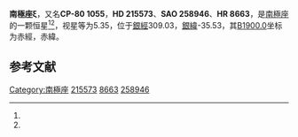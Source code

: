 {{Starbox begin
| name = 南極座ξ
}}
{{Starbox observe
| epoch = [[J2000.0|J2000.0]]
| constell = [[南極座|南極座]]<ref name=SIMBAD>{{cite web
 | url=http://simbad.u-strasbg.fr/simbad/sim-id?Ident=HR+8663
 | title=Pulsating variable Star
 | publisher=Centre de Données astronomiques de Strasbourg
 | work=SIMBAD
 | accessdate=2012-07-13
 | archive-date=2019-07-18
 | archive-url=https://web.archive.org/web/20190718110215/http://simbad.u-strasbg.fr/simbad/sim-id?Ident=HR%208663
 | dead-url=no
 }}</ref><ref name=DATA>{{cite web
 | url=http://vizier.u-strasbg.fr/viz-bin/VizieR-5?-out.add=.&-source=5050&-corr=PK=HR&-out.max=9999&HR=8663
 | title=VizieR Detailed Page
 | accessdate=2012-07-13
 | archive-date=2016-03-05
 | archive-url=https://web.archive.org/web/20160305011709/http://vizier.u-strasbg.fr/viz-bin/VizieR-5?-out.add=.&-source=5050&-corr=PK=HR&-out.max=9999&HR=8663
 | dead-url=no
 }}</ref>
| 星官 = 
| ra = {{RA|22|50|22.9}}<ref name=SIMBAD /><ref name=DATA />
| dec = {{DEC|-80|7|27}}<ref name=SIMBAD /><ref name=DATA />
| appmag_v = 5.35<ref name=SIMBAD /><ref name=DATA />
}}
{{Starbox character
| class = B6IV<ref name=SIMBAD /><ref name=DATA />
| b-v = -0.15<ref name=SIMBAD /><ref name=DATA />
| u-b = -0.5<ref name=SIMBAD /><ref name=DATA />
| r-i = <ref name=SIMBAD /><ref name=DATA />
| variable = 
}}
{{Starbox astrometry
| radial_v = -0.5
| prop_mo_ra = 16
| parallax = 
| p_error = 
}}
{{Starbox catalog
| names =CP-80 1055，[[SAO星表|SAO]] 258946，[[HD星表|HD]] 215573，[[HR星表|HR]] 8663}}
{{Starbox reference |Simbad=HR+8663}}
{{Starbox end}}

'''南極座ξ'''，又名'''CP-80 1055'''，'''HD 215573'''、'''SAO 258946'''、'''HR 8663'''，是[[南極座|南極座]]的一颗恒星<ref name=SIMBAD /><ref name=DATA />，视星等为5.35，位于[[銀道座標系|銀經]]309.03，[[銀道座標系|銀緯]]-35.53，其[[B1900.0|B1900.0]]坐标为赤經{{RA|22|41|3.3}}，赤緯{{DEC|-80|-35.53|5}}。

== 参考文献 ==
{{reflist}}

{{star-stub}}

{{南極座恒星}}
[[Category:南極座|Category:南極座]]
[[Category:HD和HDE天體|215573]]
[[Category:HR天體|8663]]
[[Category:SAO天體|258946]]